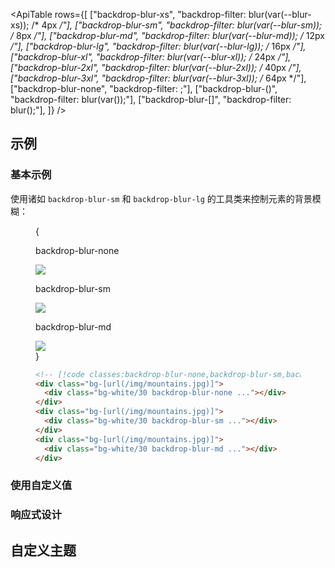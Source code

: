 

<ApiTable
  rows={[
    ["backdrop-blur-xs", "backdrop-filter: blur(var(--blur-xs)); /* 4px */"],
    ["backdrop-blur-sm", "backdrop-filter: blur(var(--blur-sm)); /* 8px */"],
    ["backdrop-blur-md", "backdrop-filter: blur(var(--blur-md)); /* 12px */"],
    ["backdrop-blur-lg", "backdrop-filter: blur(var(--blur-lg)); /* 16px */"],
    ["backdrop-blur-xl", "backdrop-filter: blur(var(--blur-xl)); /* 24px */"],
    ["backdrop-blur-2xl", "backdrop-filter: blur(var(--blur-2xl)); /* 40px */"],
    ["backdrop-blur-3xl", "backdrop-filter: blur(var(--blur-3xl)); /* 64px */"],
    ["backdrop-blur-none", "backdrop-filter: ;"],
    ["backdrop-blur-(<custom-property>)", "backdrop-filter: blur(var(<custom-property>));"],
    ["backdrop-blur-[<value>]", "backdrop-filter: blur(<value>);"],
  ]}
/>

## 示例

### 基本示例

使用诸如 `backdrop-blur-sm` 和 `backdrop-blur-lg` 的工具类来控制元素的背景模糊：

<Figure>

<Example padding={false}>
  {
    <div className="flex scroll-p-8 justify-start overflow-scroll sm:block sm:overflow-visible">
      <div className="flex shrink-0 items-center justify-around gap-6 p-8 font-mono font-bold sm:gap-4">
        <div className="flex shrink-0 flex-col items-center">
          <p className="mb-3 text-center font-mono text-xs font-medium text-gray-500 dark:text-gray-400">
            backdrop-blur-none
          </p>
          <div className="relative">
            <div className="absolute inset-6 size-20 bg-white/30 backdrop-blur-none"></div>
            <img
              className="size-32 rounded-lg object-cover"
              src="https://images.unsplash.com/photo-1554629947-334ff61d85dc?ixid=MnwxMjA3fDB8MHxwaG90by1wYWdlfHx8fGVufDB8fHx8&ixlib=rb-1.2.1&auto=format&fit=crop&w=1000&h=1000&q=90"
            />
            <div className="absolute inset-0 rounded-lg ring-1 ring-black/10 ring-inset"></div>
          </div>
        </div>
        <div className="flex shrink-0 flex-col items-center">
          <p className="mb-3 text-center font-mono text-xs font-medium text-gray-500 dark:text-gray-400">
            backdrop-blur-sm
          </p>
          <div className="relative">
            <div className="absolute inset-6 size-20 bg-white/30 backdrop-blur-sm"></div>
            <img
              className="size-32 rounded-lg object-cover"
              src="https://images.unsplash.com/photo-1554629947-334ff61d85dc?ixid=MnwxMjA3fDB8MHxwaG90by1wYWdlfHx8fGVufDB8fHx8&ixlib=rb-1.2.1&auto=format&fit=crop&w=1000&h=1000&q=90"
            />
            <div className="absolute inset-0 rounded-lg ring-1 ring-black/10 ring-inset"></div>
          </div>
        </div>
        <div className="flex shrink-0 flex-col items-center">
          <p className="mb-3 text-center font-mono text-xs font-medium text-gray-500 dark:text-gray-400">
            backdrop-blur-md
          </p>
          <div className="relative">
            <div className="absolute inset-6 size-20 bg-white/30 backdrop-blur-md"></div>
            <img
              className="size-32 rounded-lg object-cover"
              src="https://images.unsplash.com/photo-1554629947-334ff61d85dc?ixid=MnwxMjA3fDB8MHxwaG90by1wYWdlfHx8fGVufDB8fHx8&ixlib=rb-1.2.1&auto=format&fit=crop&w=1000&h=1000&q=90"
            />
            <div className="absolute inset-0 rounded-lg ring-1 ring-black/10 ring-inset"></div>
          </div>
        </div>
      </div>
    </div>
  }
</Example>

```html
<!-- [!code classes:backdrop-blur-none,backdrop-blur-sm,backdrop-blur-md] -->
<div class="bg-[url(/img/mountains.jpg)]">
  <div class="bg-white/30 backdrop-blur-none ..."></div>
</div>
<div class="bg-[url(/img/mountains.jpg)]">
  <div class="bg-white/30 backdrop-blur-sm ..."></div>
</div>
<div class="bg-[url(/img/mountains.jpg)]">
  <div class="bg-white/30 backdrop-blur-md ..."></div>
</div>
```

</Figure>

### 使用自定义值

<UsingACustomValue utility="backdrop-blur" value="2px" name="背景模糊" />

### 响应式设计

<ResponsiveDesign
  property="backdrop-filter: blur()"
  defaultClass="backdrop-blur-none"
  featuredClass="backdrop-blur-lg"
/>

## 自定义主题

<CustomizingYourTheme utility="backdrop-blur" themeKey="blur" name="背景模糊" customName="2xs" customValue="2px" />

